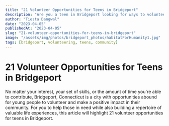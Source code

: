 ```yaml
---
title: "21 Volunteer Opportunities for Teens in Bridgeport"
description: "Are you a teen in Bridgeport looking for ways to volunteer with education, refugees, homelessness, and more? Look no further with these 21 volunteer opportunities in your city!"
author: "Tiesta Dangwal"
date: "2023-04-05"
publishedAt: "2023-04-05"
slug: "21-volunteer-opportunities-for-teens-in-bridgeport"
image: "/assets/img/photos/bridgeport_photos/habitatForHumanity1.jpg"
tags: [bridgeport, volunteering, teens, community]
---
```



# 21 Volunteer Opportunities for Teens in Bridgeport

<AuthorCard name="Tiesta Dangwal" avatar="/assets/img/avatars/avatar-1.jpg" date="2023-04-05" />

No matter your interest, your set of skills, or the amount of time you're able to contribute, Bridgeport, Connecticut is a city with opportunities abound for young people to volunteer and make a positive impact in their community. For you to help those in need while also building a repertoire of valuable life experiences, this article will highlight 21 volunteer opportunities for teens in Bridgeport.

<VolunteerOpportunityList opportunities={bridgeportOpportunities} />

<SocialShare /> 
